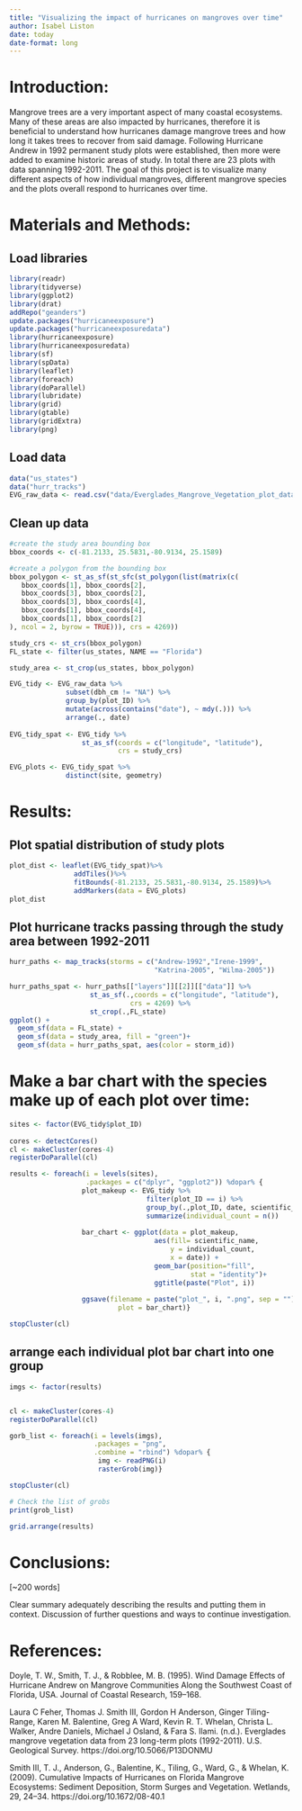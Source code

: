 ```yaml
---
title: "Visualizing the impact of hurricanes on mangroves over time"
author: Isabel Liston
date: today
date-format: long
---
```


# Introduction:

Mangrove trees are a very important aspect of many coastal ecosystems. Many of these areas are also impacted by hurricanes, therefore it is beneficial to understand how hurricanes damage mangrove trees and how long it takes trees to recover from said damage. Following Hurricane Andrew in 1992 permanent study plots were established, then more were added to examine historic areas of study. In total there are 23 plots with data spanning 1992-2011. The goal of this project is to visualize many different aspects of how individual mangroves, different mangrove species and the plots overall respond to hurricanes over time.

# Materials and Methods:

## Load libraries

```r
library(readr)
library(tidyverse)
library(ggplot2)
library(drat)
addRepo("geanders")
update.packages("hurricaneexposure")
update.packages("hurricaneexposuredata")
library(hurricaneexposure)
library(hurricaneexposuredata)
library(sf)
library(spData)
library(leaflet)
library(foreach)
library(doParallel)
library(lubridate)
library(grid)
library(gtable)
library(gridExtra)
library(png)
```

## Load data

```r
data("us_states")
data("hurr_tracks")
EVG_raw_data <- read.csv("data/Everglades_Mangrove_Vegetation_plot_data.csv")
```

## Clean up data

```r
#create the study area bounding box
bbox_coords <- c(-81.2133, 25.5831,-80.9134, 25.1589)

#create a polygon from the bounding box
bbox_polygon <- st_as_sf(st_sfc(st_polygon(list(matrix(c(
   bbox_coords[1], bbox_coords[2],  
   bbox_coords[3], bbox_coords[2],
   bbox_coords[3], bbox_coords[4],  
   bbox_coords[1], bbox_coords[4],
   bbox_coords[1], bbox_coords[2]   
), ncol = 2, byrow = TRUE))), crs = 4269))

study_crs <- st_crs(bbox_polygon)
FL_state <- filter(us_states, NAME == "Florida")

study_area <- st_crop(us_states, bbox_polygon)

EVG_tidy <- EVG_raw_data %>%
              subset(dbh_cm != "NA") %>%
              group_by(plot_ID) %>%
              mutate(across(contains("date"), ~ mdy(.))) %>%
              arrange(., date)
              
EVG_tidy_spat <- EVG_tidy %>%
                  st_as_sf(coords = c("longitude", "latitude"), 
                           crs = study_crs)

EVG_plots <- EVG_tidy_spat %>%
              distinct(site, geometry)
```

# Results:

## Plot spatial distribution of study plots

```r
plot_dist <- leaflet(EVG_tidy_spat)%>%
                addTiles()%>%
                fitBounds(-81.2133, 25.5831,-80.9134, 25.1589)%>%
                addMarkers(data = EVG_plots)
plot_dist    
```

## Plot hurricane tracks passing through the study area between 1992-2011

```r
hurr_paths <- map_tracks(storms = c("Andrew-1992","Irene-1999",
                                    "Katrina-2005", "Wilma-2005"))

hurr_paths_spat <- hurr_paths[["layers"]][[2]][["data"]] %>%
                    st_as_sf(.,coords = c("longitude", "latitude"), 
                              crs = 4269) %>%
                    st_crop(.,FL_state)
ggplot() +
  geom_sf(data = FL_state) +
  geom_sf(data = study_area, fill = "green")+
  geom_sf(data = hurr_paths_spat, aes(color = storm_id))
```
# Make a bar chart with the species make up of each plot over time:
```r
sites <- factor(EVG_tidy$plot_ID)
       
cores <- detectCores()
cl <- makeCluster(cores-4)
registerDoParallel(cl)

results <- foreach(i = levels(sites), 
                   .packages = c("dplyr", "ggplot2")) %dopar% {
                  plot_makeup <- EVG_tidy %>% 
                                  filter(plot_ID == i) %>%
                                  group_by(.,plot_ID, date, scientific_name) %>%
                                  summarize(individual_count = n())
                  
                  bar_chart <- ggplot(data = plot_makeup, 
                                    aes(fill= scientific_name, 
                                        y = individual_count, 
                                        x = date)) +
                                    geom_bar(position="fill", 
                                             stat = "identity")+
                                    ggtitle(paste("Plot", i))
                     
                  ggsave(filename = paste("plot_", i, ".png", sep = ""), 
                           plot = bar_chart)}

stopCluster(cl)
```

## arrange each individual plot bar chart into one group
```r

imgs <- factor(results)


cl <- makeCluster(cores-4)
registerDoParallel(cl)

gorb_list <- foreach(i = levels(imgs),
                     .packages = "png",
                     .combine = "rbind") %dopar% {
                      img <- readPNG(i)
                      rasterGrob(img)}

stopCluster(cl)

# Check the list of grobs
print(grob_list)

grid.arrange(results)

```

# Conclusions:

\[\~200 words\]

Clear summary adequately describing the results and putting them in context. Discussion of further questions and ways to continue investigation.

# References:

Doyle, T. W., Smith, T. J., & Robblee, M. B. (1995). Wind Damage Effects of Hurricane Andrew on Mangrove Communities Along the Southwest Coast of Florida, USA. Journal of Coastal Research, 159–168.

Laura C Feher, Thomas J. Smith III, Gordon H Anderson, Ginger Tiling-Range, Karen M. Balentine, Greg A Ward, Kevin R. T. Whelan, Christa L. Walker, Andre Daniels, Michael J Osland, & Fara S. Ilami. (n.d.). Everglades mangrove vegetation data from 23 long-term plots (1992-2011). U.S. Geological Survey. https://doi.org/10.5066/P13DONMU

Smith III, T. J., Anderson, G., Balentine, K., Tiling, G., Ward, G., & Whelan, K. (2009). Cumulative Impacts of Hurricanes on Florida Mangrove Ecosystems: Sediment Deposition, Storm Surges and Vegetation. Wetlands, 29, 24–34. https://doi.org/10.1672/08-40.1
